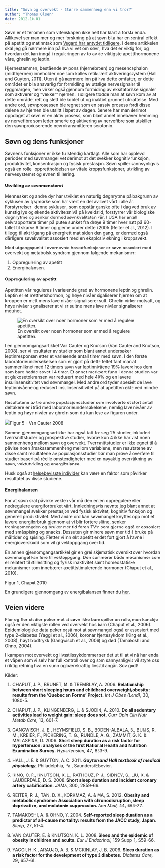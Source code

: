 ```yaml
---
title: "Søvn og overvekt - Større sammenheng enn vi tror?"
author: "Thomas Olsen"
date: 2012.10.01
---
```


Søvn er et fenomen som vitenskapen ikke helt har klart å forstå enda. Allikevel ser man mer og mer forskning på at søvn bl.a har en sentral effekt på apetitt og matinntak som [Vegard har antydet tidligere](http://www.friskogfunksjonell.no/sovn-og-overvekt/ "Kan søvnmangel bidra til overvekt?"). I denne artikkelen skal jeg gå nærmere inn på hva vi vet om søvn, hva det er viktig for, og hvordan det kan inngå i reguleringen av to av de viktigste apetitthormonene våre, ghrelin og leptin.

Hjernestammen, bestående av pons (hjernebroen) og mesencephalon (midthjernen) inneholder noe som kalles retikulært aktiveringssystem (Hall and Guyton, 2011). Uten å gå nærmere inn på hva dette omfatter, er dette området er bl.a ansvarlig for formidling av uttalige nervesignaler til ryggmargen, men virker også gjennom formidling av eksitatoriske signaler som aktiverer og "vekker" hjernen. Tidligere trodde man at søvn kom av at dette området rett og slett ble koblet ut og inaktivt grunnet utmattelse. Med andre ord, søvnprosessen ble regnet som en passiv prosess fordi disse delene av hjernen ble utslitt i løpet av dagen. Senere har man derimot oppdaget at søvn er en aktiv prosess, som blant annet innebærer hemming av nervefibre som leder smerte og aktivering av nervefibre som utskiller den søvnproduserende nevrotransmitteren serotonin.

## Søvn og dens funksjoner

Søvnens funksjoner er ikke fullstendig kartlagt. Alle som har opplevd perioder med søvnmangel vet derimot at det svekker kognitiv funksjon, produktivitet, konsentrasjon og fysisk prestasjon. Søvn spiller sannsynligvis også en rolle i opprettholdelsen av vitale kroppsfunksjoner, utvikling av nervesystemet og evnen til læring.

#### Utvikling av søvnmønsteret

Mennesket og andre dyr har utviklet en naturlig døgnrytme på bakgrunn av syklusen av lys/mørke som har vært en del av livet vårt i alle år. Forstyrrelser i denne syklusen, som oppstår ganske ofte i dag ved bruk av kunstig lys og økende aktivitetsnivå på kveldstid, forstyrrer vår biologiske døgnrytme og senker dermed søvnkvaliteten vår. I USA har antall selvrapporterte timer på puten sunket fra drøye 9 timer hver natt på 60-tallet til skarve 6 timer og gjerne under dette i 2005 (Reiter et al., 2012). I tillegg til økt tilgang på energitett mat siden den gang, er dermed også dårligere søvnkvalitet assosiert med en eksplosiv økning i kroppsvekt.

Med utgangspunkt i overnevnte hovedfunksjoner er søvn assosiert med overvekt og metabolsk syndrom gjennom følgende mekanismer:

1.  Oppregulering av apetitt
2.  Energibalansen.

#### Oppregulering av apetitt

Apetitten vår reguleres i varierende grad av hormonene leptin og ghrelin. Leptin er et metthetshormon, og høye nivåer sigaliserer hjernen om at kroppen er mett mens lave nivåer signaliserer sult. Ghrelin virker motsatt, og høye nivåer signaliserer at vi er sultne mens lave nivåer signaliserer metthet.

![En oversikt over noen hormoner som er med å regulere apetitten.](images/clipboard-2447240205.png)

I en gjennomgangsartikkel Van Cauter og Knutson (Van Cauter and Knutson, 2008). ser vi resultater av studier som blant annet undersøker leptinresponsen etter et varierende antall timer med søvn. I den første laboratorieundersøkelsen som er gjort på dette feltet fant man at sammenliknet med 12 timers søvn var leptinnivåene 19% lavere hos dem som bare hadde sovet i 4 timer. Et annet merkbart funn i denne studien var at glukosetoleransen var redusert med hele 40% og en lavere insulinsensitivitet ved søvnmangel. Med andre ord tyder spesielt de lave leptinnivåene og redusert insulinsensitivitet på at apetitten økte ved mindre søvn.

Resultatene av tre andre populasjonsstudier som involverte et stort antall deltakere er i tråd med laboratorieundersøkelsene, nemlig lave nivåer av leptin og høye nivåer av ghrelin som du kan lese av figuren under.

![](images/clipboard-3102609412.png)Figur 5 - Van Cauter 2008

Samme gjennomgangsartikkel har også tatt for seg 25 studier, inkludert tverrsnittstudier og prospektive studier, hvorav kun 4 ikke har vist noen sammenheng mellom søvn og overvekt. Tverrsnittstudier er ikke egnet til å påvise noen årsakssammenheng mellom variablene, men resultatene av disse samt resultatene av populasjonsstudier bør man prøve å overføre til studier basert på rèelle omstendigheter med en nøyaktig overvåkning av søvn, vektutvikling og energibalanse.

Husk også at [helsebevisste individer](http://www.friskogfunksjonell.no/helsebevisste-individer/ "Helsebevisste individer – en forstyrrende faktor i forskningen?") kan være en faktor som påvirker resultatet av disse studiene.

#### Energibalansen

For at søvn skal påvirke vekten vår må den enten oppregulere eller nedregulere energiforbruket vårt. Innledningsvis nevnte jeg blant annet at søvnmangel svekker prestasjon ved fysisk aktivitet, kognitiv funksjon og generell produktivitet. Med andre ord kan søvnmangel knyttes opp mot et lavere energiforbruk gjennom at vi blir fortere slitne, senker treningsmengden og bruker mer tid foran TV’n som gjerne også er assosiert med småspising og snacks. Dessuten gir mindre søvn mer tid å bruke på måltider og spising. Fletter vi inn økt apetitt er det fort gjort å havne i energioverskudd som vil gi vektoppgang over tid.

En annen gjennomgangsartikkel gir en grei skjematisk oversikt over hvordan søvnmangel kan føre til vektoppgang. Den summerer både mekanismer som er relatert til stillesitting og fysisk inaktivitet samt homeostatiske mekanismer som innebærer apetittstimulerende hormoner (Chaput et al., 2010).

![](http://www.friskogfunksjonell.no/wp-content/uploads/2012/09/Figur-1-chaput-1024x586.jpg "Figur 1 chaput"){alt=""}Figur 1, Chaput 2010

En grundigere gjennomgang av energibalansen finner du [her](http://www.friskogfunksjonell.no/energibalansen/ "Energibalansen – hva sier den egentlig?").

## Veien videre

Fler og fler studier peker mot at søvn ikke bare spiller en rolle, men kanskje også er den viktigste rollen ved overvekt hos barn (Chaput et al., 2006). Epidemiologiske data peker også mot at søvnmangel også er assosiert med type 2-diabetes (Yaggi et al., 2006), koronar hjertesykdom (King et al., 2008), høyt blodtrykk (Gangwisch et al., 2006) og død (Tamakoshi and Ohno, 2004).

I kampen mot overvekt og livsstilssykdommer ser det ut til at vi nå har enda et våpen som vi selv har full kontroll over og som sannysnligvis vil styre oss i riktig retning hva en sunn og bærekraftig livsstil angår. Sov godt!

Kilder:

1.  CHAPUT, J. P., BRUNET, M. & TREMBLAY, A. 2006. **Relationship between short sleeping hours and childhood overweight/obesity: results from the 'Quebec en Forme' Project.** *Int J Obes (Lond),* 30**,** 1080-5.

2.  CHAPUT, J. P., KLINGENBERG, L. & SJODIN, A. 2010. **Do all sedentary activities lead to weight gain: sleep does not.** *Curr Opin Clin Nutr Metab Care,* 13**,** 601-7.

3.  GANGWISCH, J. E., HEYMSFIELD, S. B., BODEN-ALBALA, B., BUIJS, R. M., KREIER, F., PICKERING, T. G., RUNDLE, A. G., ZAMMIT, G. K. & MALASPINA, D. 2006. **Short sleep duration as a risk factor for hypertension: analyses of the first National Health and Nutrition Examination Survey.** *Hypertension,* 47**,** 833-9.

4.  HALL, J. E. & GUYTON, A. C. 2011. ***Guyton and Hall textbook of medical physiology**,* Philadelphia, Pa., Saunders/Elsevier.

5.  KING, C. R., KNUTSON, K. L., RATHOUZ, P. J., SIDNEY, S., LIU, K. & LAUDERDALE, D. S. 2008. **Short sleep duration and incident coronary artery calcification**. *JAMA,* 300**,** 2859-66.

6.  REITER, R. J., TAN, D. X., KORKMAZ, A. & MA, S. 2012. **Obesity and metabolic syndrome: Association with chronodisruption, sleep deprivation, and melatonin suppression**. *Ann Med,* 44**,** 564-77.

7.  TAMAKOSHI, A. & OHNO, Y. 2004. **Self-reported sleep duration as a predictor of all-cause mortality: results from the JACC study, Japan**. *Sleep,* 27**,** 51-4.

8.  VAN CAUTER, E. & KNUTSON, K. L. 2008. **Sleep and the epidemic of obesity in children and adults.** *Eur J Endocrinol,* 159 Suppl 1**,** S59-66.

9.  YAGGI, H. K., ARAUJO, A. B. & MCKINLAY, J. B. 2006. **Sleep duration as a risk factor for the development of type 2 diabetes.** *Diabetes Care,* 29**,** 657-61.
